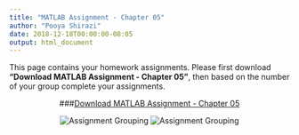 ```yaml
---
title: "MATLAB Assignment - Chapter 05"
author: "Pooya Shirazi"
date: 2018-12-18T00:00:00-08:05
output: html_document
---
```


This page contains your homework assignments. Please first download **"Download MATLAB Assignment - Chapter 05"**, then based on the number of your group complete your assignments.

<center>
###[Download MATLAB Assignment - Chapter 05](file/Programming/Assignment_Chapter_05.pdf)

![Assignment Grouping](file/Programming/Assignment_Chapter_05.png)
![Assignment Grouping](file/Programming/Assignment_Chapter_05_G.png)
</center>
